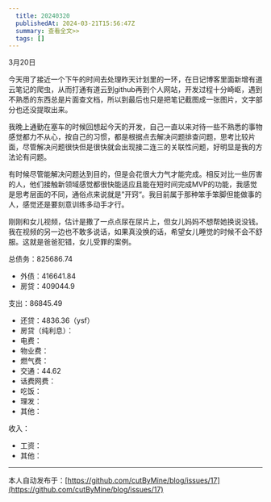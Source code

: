 ```yaml
---
  title: 20240320
  publishedAt: 2024-03-21T15:56:47Z
  summary: 查看全文>>
  tags: []
---
```


3月20日

今天用了接近一个下午的时间去处理昨天计划里的一环，在日记博客里面新增有道云笔记的爬虫，从而打通有道云到github再到个人网站，开发过程十分崎岖，遇到不熟悉的东西总是片面查文档，所以到最后也只是把笔记截图成一张图片，文字部分也还没提取出来。

我晚上通勤在塞车的时候回想起今天的开发，自己一直以来对待一些不熟悉的事物感觉都力不从心，按自己的习惯，都是根据点去解决问题排查问题，思考比较片面，尽管解决问题很快但是很快就会出现接二连三的关联性问题，好明显是我的方法论有问题。

有时候尽管能解决问题达到目的，但是会花很大力气才能完成。相反对比一些厉害的人，他们接触新领域感觉都很快能适应且能在短时间完成MVP的功能，我感觉是思考层面的不同，通俗点来说就是”开窍“。我目前属于那种笨手笨脚但能做事的人，感觉还是要刻意训练多动手才行。

刚刚和女儿视频，估计是撒了一点点尿在尿片上，但女儿妈妈不想帮她换说没钱。我在视频的另一边也不敢多说话，如果真没换的话，希望女儿睡觉的时候不会不舒服。这就是爸爸犯错，女儿受罪的案例。

总债务：825686.74
- 外债：416641.84
- 房贷：409044.9

支出：86845.49
- 还贷：4836.36（ysf）
- 房贷（纯利息）：
- 电费：
- 物业费：
- 燃气费：
- 交通：44.62
- 话费网费：
- 吃饭：
- 理发：
- 其他：

收入：
- 工资：
- 其他：




---
本人自动发布于：[https://github.com/cutByMine/blog/issues/17](https://github.com/cutByMine/blog/issues/17)

